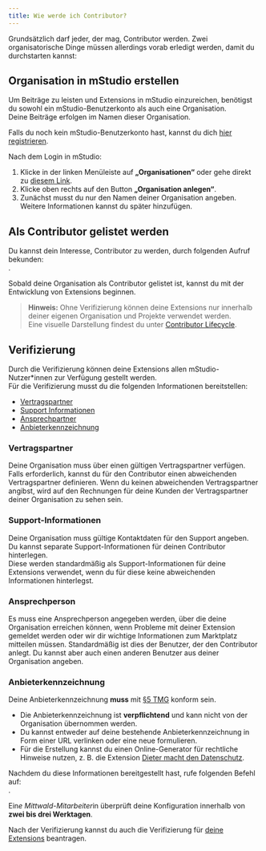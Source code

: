 ```yaml
---
title: Wie werde ich Contributor?
---
```



Grundsätzlich darf jeder, der mag, Contributor werden.
Zwei organisatorische Dinge müssen allerdings vorab erledigt werden, damit du durchstarten kannst:

## Organisation in mStudio erstellen

Um Beiträge zu leisten und Extensions in mStudio einzureichen, benötigst du sowohl ein mStudio-Benutzerkonto als auch eine Organisation.  
Deine Beiträge erfolgen im Namen dieser Organisation.  

Falls du noch kein mStudio-Benutzerkonto hast, kannst du dich [hier registrieren](https://studio.mittwald.de).

Nach dem Login in mStudio:  
1. Klicke in der linken Menüleiste auf **„Organisationen“** oder gehe direkt zu [diesem Link](https://studio.mittwald.de/app/organizations).  
2. Klicke oben rechts auf den Button **„Organisation anlegen“**.  
3. Zunächst musst du nur den Namen deiner Organisation angeben. Weitere Informationen kannst du später hinzufügen.

## Als Contributor gelistet werden

Du kannst dein Interesse, Contributor zu werden, durch folgenden Aufruf bekunden:  
<OperationLink operation="contributor-express-interest-to-contribute" />.

Sobald deine Organisation als Contributor gelistet ist, kannst du mit der Entwicklung von Extensions beginnen.

> **Hinweis:** Ohne Verifizierung können deine Extensions nur innerhalb deiner eigenen Organisation und Projekte verwendet werden.  
> Eine visuelle Darstellung findest du unter [Contributor Lifecycle](../30-overview/3-contributor.mdx#contributor-lifecycle).

## Verifizierung

Durch die Verifizierung können deine Extensions allen mStudio-Nutzer*innen zur Verfügung gestellt werden.  
Für die Verifizierung musst du die folgenden Informationen bereitstellen:

- [Vertragspartner](#vertragspartner)
- [Support Informationen](#support-information)
- [Ansprechpartner](#ansprechperson)
- [Anbieterkennzeichnung](#anbieterkennzeichnung)


### Vertragspartner

Deine Organisation muss über einen gültigen Vertragspartner verfügen.  
Falls erforderlich, kannst du für den Contributor einen abweichenden Vertragspartner definieren. Wenn du keinen abweichenden Vertragspartner angibst, wird auf den Rechnungen für deine Kunden der Vertragspartner deiner Organisation zu sehen sein.

### Support-Informationen

Deine Organisation muss gültige Kontaktdaten für den Support angeben.  
Du kannst separate Support-Informationen für deinen Contributor hinterlegen.  
Diese werden standardmäßig als Support-Informationen für deine Extensions verwendet, wenn du für diese keine abweichenden Informationen hinterlegst.

### Ansprechperson

Es muss eine Ansprechperson angegeben werden, über die deine Organisation erreichen können, wenn Probleme mit deiner Extension gemeldet werden oder wir dir wichtige Informationen zum Marktplatz mitteilen müssen.
Standardmäßig ist dies der Benutzer, der den Contributor anlegt. Du kannst aber auch einen anderen Benutzer aus deiner Organisation angeben.

### Anbieterkennzeichnung

Deine Anbieterkennzeichnung **muss** mit [§5 TMG](https://www.telemediengesetz.de/%C2%A7-5-tmg-allgemeine-informationspflichten/) konform sein.  

- Die Anbieterkennzeichnung ist **verpflichtend** und kann nicht von der Organisation übernommen werden.  
- Du kannst entweder auf deine bestehende Anbieterkennzeichnung in Form einer URL verlinken oder eine neue formulieren.
- Für die Erstellung kannst du einen Online-Generator für rechtliche Hinweise nutzen, z. B. die Extension [Dieter macht den Datenschutz](https://mstudio.mittwald.de/app/marketplace/marketplace/62cfdf0b-9e64-4d48-ae3d-dfa3ba433df4).

Nachdem du diese Informationen bereitgestellt hast, rufe folgenden Befehl auf:  
<OperationLink operation="contributor-request-verifcation" />.  

Ein*e Mittwald-Mitarbeiter*in überprüft deine Konfiguration innerhalb von **zwei bis drei Werktagen**.

Nach der Verifizierung kannst du auch die Verifizierung für [deine Extensions](./2-manage-extensions.mdx#verify-extension) beantragen.
